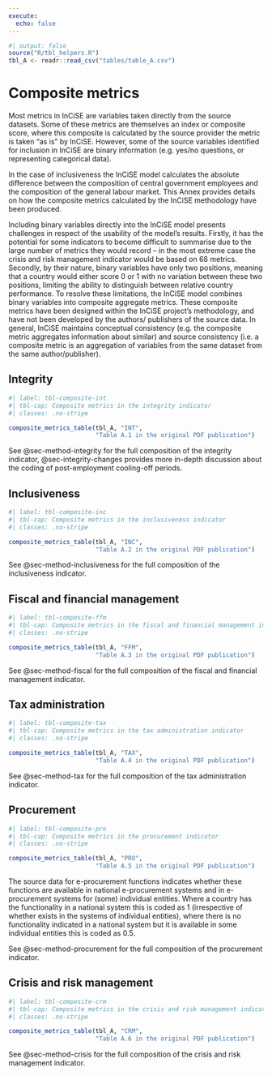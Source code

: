 ```yaml
---
execute:
  echo: false
---
```


```r
#| output: false
source("R/tbl_helpers.R")
tbl_A <- readr::read_csv("tables/table_A.csv")

```

# Composite metrics {#sec-composite-metrics}

Most metrics in InCiSE are variables taken directly from the source datasets.
Some of these metrics are themselves an index or composite score, where this
composite is calculated by the source provider the metric is taken "as is" by
InCiSE. However, some of the source variables identified for inclusion in
InCiSE are binary information (e.g. yes/no questions, or representing
categorical data). 

In the case of inclusiveness the InCiSE model calculates the absolute
difference between the composition of central government employees and the
composition of the general labour market. This Annex provides details on how
the composite metrics calculated by the InCiSE methodology have been produced. 

Including binary variables directly into the InCiSE model presents challenges
in respect of the usability of the model's results. Firstly, it has the
potential for some indicators to become difficult to summarise due to the
large number of metrics they would record – in the most extreme case the
crisis and risk management indicator would be based on 68 metrics. Secondly,
by their nature, binary variables have only two positions, meaning that a
country would either score 0 or 1 with no variation between these two
positions, limiting the ability to distinguish between relative country
performance. To resolve these limitations, the InCiSE model combines binary
variables into composite aggregate metrics. These composite metrics have been
designed within the InCiSE project's methodology, and have not been developed
by the authors/ publishers of the source data. In general, InCiSE maintains
conceptual consistency (e.g. the composite metric aggregates information about
similar) and source consistency (i.e. a composite metric is an aggregation of
variables from the same dataset from the same author/publisher). 

## Integrity {#sec-composite-integrity}

```r
#| label: tbl-composite-int
#| tbl-cap: Composite metrics in the integrity indicator
#| classes: .no-stripe

composite_metrics_table(tbl_A, "INT",
                        "Table A.1 in the original PDF publication")
```

See @sec-method-integrity for the full composition of the integrity indicator,
@sec-integrity-changes provides more in-depth discussion about the coding of
post-employment cooling-off periods.

## Inclusiveness  {#sec-composite-inclusiveness}

```r
#| label: tbl-composite-inc
#| tbl-cap: Composite metrics in the inclusiveness indicator
#| classes: .no-stripe

composite_metrics_table(tbl_A, "INC",
                        "Table A.2 in the original PDF publication")
```

See @sec-method-inclusiveness for the full composition of the inclusiveness
indicator.

## Fiscal and financial management  {#sec-composite-ffm}

```r
#| label: tbl-composite-ffm
#| tbl-cap: Composite metrics in the fiscal and financial management indicator
#| classes: .no-stripe

composite_metrics_table(tbl_A, "FFM",
                        "Table A.3 in the original PDF publication")
```

See @sec-method-fiscal for the full composition of the fiscal and financial
management indicator.

## Tax administration {#sec-composite-tax}

```r
#| label: tbl-composite-tax
#| tbl-cap: Composite metrics in the tax administration indicator
#| classes: .no-stripe

composite_metrics_table(tbl_A, "TAX",
                        "Table A.4 in the original PDF publication") 
```

See @sec-method-tax for the full composition of the tax administration
indicator.

## Procurement {#sec-composite-procurement}

```r
#| label: tbl-composite-pro
#| tbl-cap: Composite metrics in the procurement indicator
#| classes: .no-stripe

composite_metrics_table(tbl_A, "PRO",
                        "Table A.5 in the original PDF publication")
```

The source data for e-procurement functions indicates whether these functions
are available in national e-procurement systems and in e-procurement systems
for (some) individual entities. Where a country has the functionality in a
national system this is coded as 1 (irrespective of whether exists in the
systems of individual entities), where there is no functionality indicated in
a national system but it is available in some individual entities this is coded
as 0.5.

See @sec-method-procurement for the full composition of the procurement
indicator.

## Crisis and risk management {#sec-composite-crm}

```r
#| label: tbl-composite-crm
#| tbl-cap: Composite metrics in the crisis and risk management indicator
#| classes: .no-stripe

composite_metrics_table(tbl_A, "CRM",
                        "Table A.6 in the original PDF publication")
```

See @sec-method-crisis for the full composition of the crisis and risk
management indicator.
